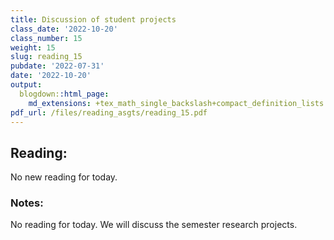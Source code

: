```yaml
---
title: Discussion of student projects
class_date: '2022-10-20'
class_number: 15
weight: 15
slug: reading_15
pubdate: '2022-07-31'
date: '2022-10-20'
output:
  blogdown::html_page:
    md_extensions: +tex_math_single_backslash+compact_definition_lists
pdf_url: /files/reading_asgts/reading_15.pdf
---
```

## Reading:

No new reading for today.

### Notes:

No reading for today. We will discuss the semester research projects.
